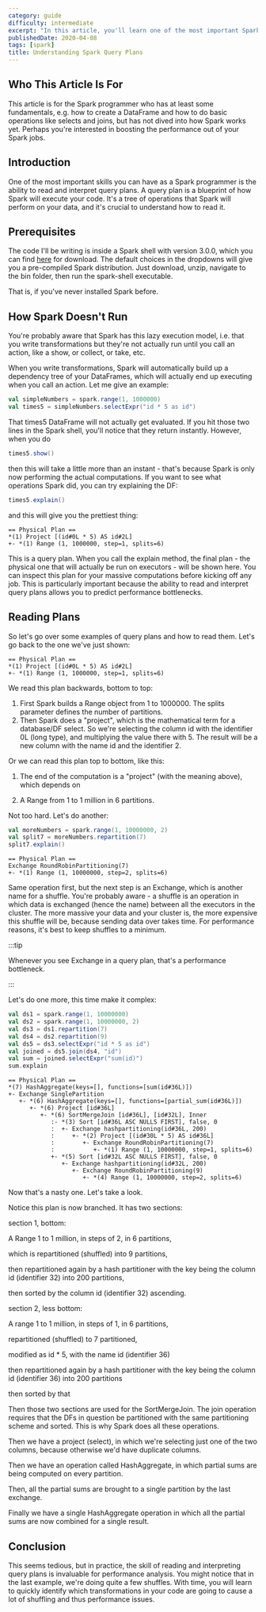 ```yaml
---
category: guide
difficulty: intermediate
excerpt: "In this article, you'll learn one of the most important Spark skills: reading how your job will run, which is foundational for any further Spark optimization"
publishedDate: 2020-04-08
tags: [spark]
title: Understanding Spark Query Plans
---
```


## Who This Article Is For

This article is for the Spark programmer who has at least some fundamentals, e.g. how to create a DataFrame and how to do basic operations like selects and joins, but has not dived into how Spark works yet. Perhaps you're interested in boosting the performance out of your Spark jobs.

## Introduction

One of the most important skills you can have as a Spark programmer is the ability to read and interpret query plans. A query plan is a blueprint of how Spark will execute your code. It's a tree of operations that Spark will perform on your data, and it's crucial to understand how to read it.

## Prerequisites

The code I'll be writing is inside a Spark shell with version 3.0.0, which you can find [here](https://spark.apache.org/downloads.html) for download. The default choices in the dropdowns will give you a pre-compiled Spark distribution. Just download, unzip, navigate to the bin folder, then run the spark-shell executable.

That is, if you've never installed Spark before.

## How Spark Doesn't Run

You're probably aware that Spark has this lazy execution model, i.e. that you write transformations but they're not actually run until you call an action, like a show, or collect, or take, etc.

When you write transformations, Spark will automatically build up a dependency tree of your DataFrames, which will actually end up executing when you call an action. Let me give an example:

```scala
val simpleNumbers = spark.range(1, 1000000)
val times5 = simpleNumbers.selectExpr("id * 5 as id")
```

That times5 DataFrame will not actually get evaluated. If you hit those two lines in the Spark shell, you'll notice that they return instantly. However, when you do

```scala
times5.show()
```

then this will take a little more than an instant - that's because Spark is only now performing the actual computations. If you want to see what operations Spark did, you can try explaining the DF:

```scala
times5.explain()
```

and this will give you the prettiest thing:

```text
== Physical Plan ==
*(1) Project [(id#0L * 5) AS id#2L]
+- *(1) Range (1, 1000000, step=1, splits=6)
```

This is a query plan. When you call the explain method, the final plan - the physical one that will actually be run on executors - will be shown here. You can inspect this plan for your massive computations before kicking off any job. This is particularly important because the ability to read and interpret query plans allows you to predict performance bottlenecks.

## Reading Plans

So let's go over some examples of query plans and how to read them. Let's go back to the one we've just shown:

```text
== Physical Plan ==
*(1) Project [(id#0L * 5) AS id#2L]
+- *(1) Range (1, 1000000, step=1, splits=6)
```

We read this plan backwards, bottom to top:

1. First Spark builds a Range object from 1 to 1000000. The splits parameter defines the number of partitions.
2. Then Spark does a "project", which is the mathematical term for a database/DF select. So we're selecting the column id with the identifier 0L (long type), and multiplying the value there with 5. The result will be a new column with the name id and the identifier 2.

Or we can read this plan top to bottom, like this:

1. The end of the computation is a "project" (with the meaning above), which depends on

2. A Range from 1 to 1 million in 6 partitions.

Not too hard. Let's do another:

```scala
val moreNumbers = spark.range(1, 10000000, 2)
val split7 = moreNumbers.repartition(7)
split7.explain()
```

```text
== Physical Plan ==
Exchange RoundRobinPartitioning(7)
+- *(1) Range (1, 10000000, step=2, splits=6)
```

Same operation first, but the next step is an Exchange, which is another name for a shuffle. You're probably aware - a shuffle is an operation in which data is exchanged (hence the name) between all the executors in the cluster. The more massive your data and your cluster is, the more expensive this shuffle will be, because sending data over takes time. For performance reasons, it's best to keep shuffles to a minimum.

:::tip

Whenever you see Exchange in a query plan, that's a performance bottleneck.

:::

Let's do one more, this time make it complex:

```scala
val ds1 = spark.range(1, 10000000)
val ds2 = spark.range(1, 10000000, 2)
val ds3 = ds1.repartition(7)
val ds4 = ds2.repartition(9)
val ds5 = ds3.selectExpr("id * 5 as id")
val joined = ds5.join(ds4, "id")
val sum = joined.selectExpr("sum(id)")
sum.explain
```

```text
== Physical Plan ==
*(7) HashAggregate(keys=[], functions=[sum(id#36L)])
+- Exchange SinglePartition
   +- *(6) HashAggregate(keys=[], functions=[partial_sum(id#36L)])
      +- *(6) Project [id#36L]
         +- *(6) SortMergeJoin [id#36L], [id#32L], Inner
            :- *(3) Sort [id#36L ASC NULLS FIRST], false, 0
            :  +- Exchange hashpartitioning(id#36L, 200)
            :     +- *(2) Project [(id#30L * 5) AS id#36L]
            :        +- Exchange RoundRobinPartitioning(7)
            :           +- *(1) Range (1, 10000000, step=1, splits=6)
            +- *(5) Sort [id#32L ASC NULLS FIRST], false, 0
               +- Exchange hashpartitioning(id#32L, 200)
                  +- Exchange RoundRobinPartitioning(9)
                     +- *(4) Range (1, 10000000, step=2, splits=6)
```

Now that's a nasty one. Let's take a look.

Notice this plan is now branched. It has two sections:

section 1, bottom:

A Range 1 to 1 million, in steps of 2, in 6 partitions,

which is repartitioned (shuffled) into 9 partitions,

then repartitioned again by a hash partitioner with the key being the column id (identifier 32) into 200 partitions,

then sorted by the column id (identifier 32) ascending.

section 2, less bottom:

A range 1 to 1 million, in steps of 1, in 6 partitions,

repartitioned (shuffled) to 7 partitioned,

modified as id \* 5, with the name id (identifier 36)

then repartitioned again by a hash partitioner with the key being the column id (identifier 36) into 200 partitions

then sorted by that

Then those two sections are used for the SortMergeJoin. The join operation requires that the DFs in question be partitioned with the same partitioning scheme and sorted. This is why Spark does all these operations.

Then we have a project (select), in which we're selecting just one of the two columns, because otherwise we'd have duplicate columns.

Then we have an operation called HashAggregate, in which partial sums are being computed on every partition.

Then, all the partial sums are brought to a single partition by the last exchange.

Finally we have a single HashAggregate operation in which all the partial sums are now combined for a single result.

## Conclusion

This seems tedious, but in practice, the skill of reading and interpreting query plans is invaluable for performance analysis. You might notice that in the last example, we're doing quite a few shuffles. With time, you will learn to quickly identify which transformations in your code are going to cause a lot of shuffling and thus performance issues.
